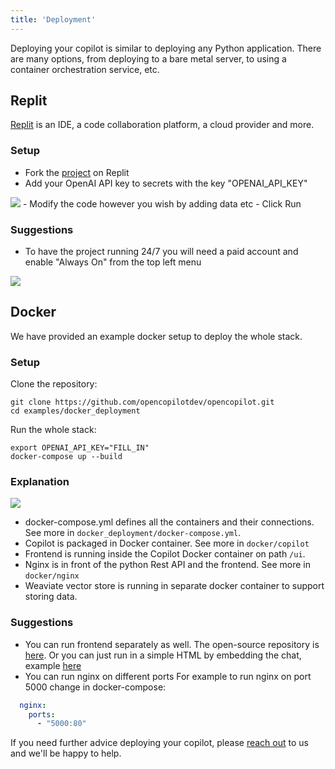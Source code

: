 ```yaml
---
title: 'Deployment'
---
```


Deploying your copilot is similar to deploying any Python application. There are many options, from deploying to a bare metal server, to using a container orchestration service, etc.


## Replit

[Replit](https://replit.com/) is an IDE, a code collaboration platform, a cloud provider and more.

### Setup

- Fork the [project](https://replit.com/@OpenCopilot/OpenCopilot) on Replit
- Add your OpenAI API key to secrets with the key "OPENAI_API_KEY"
<img src="/images/slack/replit_secrets.png" />
- Modify the code however you wish by adding data etc
- Click Run

### Suggestions

- To have the project running 24/7 you will need a paid account and enable "Always On" from the top left menu
<img src="/images/slack/replit_deploy.png" />


## Docker

We have provided an example docker setup to deploy the whole stack.

### Setup

Clone the repository:

```shell
git clone https://github.com/opencopilotdev/opencopilot.git
cd examples/docker_deployment
```

Run the whole stack:

```shell
export OPENAI_API_KEY="FILL_IN"
docker-compose up --build
```

### Explanation

<img src="/images/docker_stack.png" />

* docker-compose.yml defines all the containers and their connections. See more in `docker_deployment/docker-compose.yml`.
* Copilot is packaged in Docker container. See more in `docker/copilot`
* Frontend is running inside the Copilot Docker container on path `/ui`.
* Nginx is in front of the python Rest API and the frontend. See more in `docker/nginx`
* Weaviate vector store is running in separate docker container to support storing data.

### Suggestions

* You can run frontend separately as well. The open-source repository is [here](https://github.com/opencopilotdev/frontend-library). Or you can just run in a simple HTML by embedding the chat, example [here](https://github.com/opencopilotdev/frontend-library/blob/master/embed.html)
* You can run nginx on different ports For example to run nginx on port 5000 change in docker-compose:

```yaml
  nginx:
    ports:
      - "5000:80"
```

If you need further advice deploying your copilot, please [reach out](/welcome/introduction#getting-help) to us and we'll be happy to help.